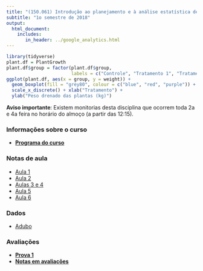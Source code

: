 ```yaml
---
title: "(150.061) Introdução ao planejamento e à análise estatística de experimentos"
subtitle: "1o semestre de 2018"
output: 
  html_document:
    includes:
       in_header: ../google_analytics.html
---
```


```r
library(tidyverse)
plant.df = PlantGrowth
plant.df$group = factor(plant.df$group,
                        labels = c("Controle", "Tratamento 1", "Tratamento 2"))
ggplot(plant.df, aes(x = group, y = weight)) +
  geom_boxplot(fill = "grey80", colour = c("blue", "red", "purple")) +
  scale_x_discrete() + xlab("Tratamento") +
  ylab("Peso drenado das plantas (kg)")
```

**Aviso importante**: Existem monitorias desta disciplina que 
ocorrem toda 2a e 4a feira no horário do almoço (a partir das 12:15).

### Informações sobre o curso

- [**Programa do curso**](../syllabus/2018_ipaee.html){target="_blank"}

### Notas de aula

- [Aula 1](https://rbstern.github.io/ipaee/aula_1.html)
- [Aula 2](https://rbstern.github.io/ipaee/aula_2.html)
- [Aulas 3 e 4](https://rbstern.github.io/ipaee/aula_3.html)
- [Aula 5](https://rbstern.github.io/ipaee/aula_5.html)
- [Aula 6](https://rbstern.github.io/ipaee/aula_6.html)

### Dados

- [Adubo](https://raw.githubusercontent.com/rbstern/ipaee/master/data/adubo.csv)

### Avaliações

- [**Prova 1**](https://rbstern.github.io/ipaee/exams/2018_p1.html){target="_blank"}
- [**Notas em avaliações**](../grades/2018_1_ipaee.html){target="_blank"}
